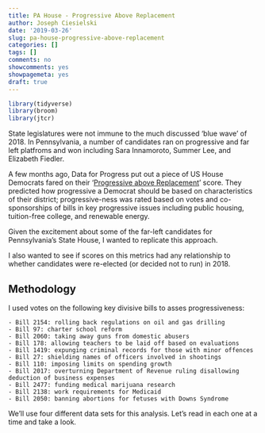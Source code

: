 ```yaml
---
title: PA House - Progressive Above Replacement
author: Joseph Ciesielski
date: '2019-03-26'
slug: pa-house-progressive-above-replacement
categories: []
tags: []
comments: no
showcomments: yes
showpagemeta: yes
draft: true
---
```


```r

library(tidyverse)
library(broom)
library(jtcr)

```

State legislatures were not immune to the much discussed 'blue wave' of 2018. In Pennsylvania, a number of candidates ran on progressive and far left platfroms and won including Sara Innamoroto, Summer Lee, and Elizabeth Fiedler. 

A few months ago, Data for Progress put out a piece of US House Democrats fared on their '[Progressive above Replacement](https://www.dataforprogress.org/par-scores)' score. They predicted how progressive a Democrat should be based on characteristics of their district; progressive-ness was rated based on votes and co-sponsorships of bills in key progressive issues including public housing, tuition-free college, and renewable energy. 

Given the excitement about some of the far-left candidates for Pennsylvania's State House, I wanted to replicate this approach. 

I also wanted to see if scores on this metrics had any relationship to whether candidates were re-elected (or decided not to run) in 2018. 

## Methodology

I used votes on the following key divisive bills to asses progressiveness:

	- Bill 2154: rolling back regulations on oil and gas drilling
	- Bill 97: charter school reform
	- Bill 2060: taking away guns from domestic abusers
	- Bill 178: allowing teachers to be laid off based on evaluations
	- Bill 1419: expunging criminal records for those with minor offences
	- Bill 27: shielding names of officers involved in shootings
	- Bill 110: imposing limits on spending growth
	- Bill 2017: overturning Department of Revenue ruling disallowing deduction of business expenses
	- Bill 2477: funding medical marijuana research
	- Bill 2138: work requirements for Medicaid
	- Bill 2050: banning abortions for fetuses with Downs Syndrome 

We'll use four different data sets for this analysis. Let's read in each one at a time and take a look. 

```r



```

